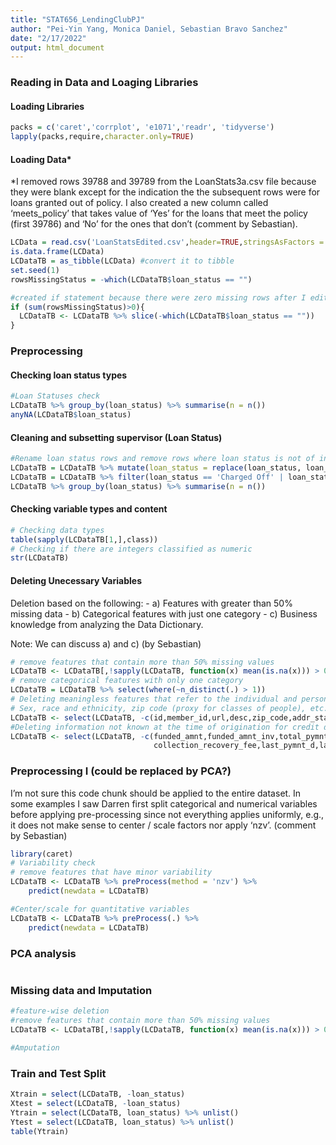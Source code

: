 ```yaml
---
title: "STAT656_LendingClubPJ"
author: "Pei-Yin Yang, Monica Daniel, Sebastian Bravo Sanchez"
date: "2/17/2022"
output: html_document
---
```

### Reading in Data and Loaging Libraries
#### Loading Libraries

```r
packs = c('caret','corrplot', 'e1071','readr', 'tidyverse')
lapply(packs,require,character.only=TRUE)
```

#### Loading Data*

*I removed rows 39788 and 39789 from the LoanStats3a.csv file because they were blank except for the indication the the subsequent rows were for loans granted out of policy. I also created a new column called 'meets_policy' that takes value of 'Yes' for the loans that meet the policy (first 39786) and 'No' for the ones that don't (comment by Sebastian).

```r
LCData = read.csv('LoanStatsEdited.csv',header=TRUE,stringsAsFactors = FALSE)
is.data.frame(LCData)
LCDataTB = as_tibble(LCData) #convert it to tibble
set.seed(1)
rowsMissingStatus = -which(LCDataTB$loan_status == "")

#created if statement because there were zero missing rows after I edited the csv file
if (sum(rowsMissingStatus)>0){
  LCDataTB <- LCDataTB %>% slice(-which(LCDataTB$loan_status == ""))
}

```

### Preprocessing
#### Checking loan status types

```r
#Loan Statuses check
LCDataTB %>% group_by(loan_status) %>% summarise(n = n())
anyNA(LCDataTB$loan_status)
```

#### Cleaning and subsetting supervisor (Loan Status)

```r
#Rename loan status rows and remove rows where loan status is not of interest
LCDataTB = LCDataTB %>% mutate(loan_status = replace(loan_status, loan_status == "Does not meet the credit policy. Status:Charged Off", "Charged Off")) %>% mutate(loan_status = replace(loan_status, loan_status == "Does not meet the credit policy. Status:Fully Paid", "Fully Paid"))
LCDataTB = LCDataTB %>% filter(loan_status == 'Charged Off' | loan_status == 'Fully Paid')
LCDataTB %>% group_by(loan_status) %>% summarise(n = n())
```
#### Checking variable types and content

```r
# Checking data types
table(sapply(LCDataTB[1,],class))
# Checking if there are integers classified as numeric
str(LCDataTB)
```

#### Deleting Unecessary Variables
Deletion based on the following:
 - a) Features with greater than 50% missing data
 - b) Categorical features with just one category
 - c) Business knowledge from analyzing the Data Dictionary. 
 
 Note: We can discuss a) and c) (by Sebastian)

```r
# remove features that contain more than 50% missing values
LCDataTB <- LCDataTB[,!sapply(LCDataTB, function(x) mean(is.na(x))) > 0.5]
# remove categorical features with only one category
LCDataTB = LCDataTB %>% select(where(~n_distinct(.) > 1))
# Deleting meaningless features that refer to the individual and personal information that is restricted to avoid discrimination:
# Sex, race and ethnicity, zip code (proxy for classes of people), etc.
LCDataTB <- select(LCDataTB, -c(id,member_id,url,desc,zip_code,addr_state))
#Deleting information not known at the time of origination for credit decision purposes (we can revisit this later)
LCDataTB <- select(LCDataTB, -c(funded_amnt,funded_amnt_inv,total_pymnt,total_pymnt_inv,total_rec_int,total_rec_late_fee,recoveries,
                                collection_recovery_fee,last_pymnt_d,last_pymnt_amnt,next_pymnt_d,last_credit_pull_d))

```

### Preprocessing I (could be replaced by PCA?)

I'm not sure this code chunk should be applied to the entire dataset. In some examples I saw Darren first split categorical and numerical variables before applying pre-processing since not everything applies uniformly, e.g., it does not make sense to center / scale factors nor apply 'nzv'. (comment by Sebastian)

```r
library(caret)
# Variability check
# remove features that have minor variability
LCDataTB <- LCDataTB %>% preProcess(method = 'nzv') %>%
    predict(newdata = LCDataTB)

#Center/scale for quantitative variables
LCDataTB <- LCDataTB %>% preProcess(.) %>%
    predict(newdata = LCDataTB)
```

### PCA analysis

```r

```


### Missing data and Imputation

```r
#feature-wise deletion
#remove features that contain more than 50% missing values
LCDataTB <- LCDataTB[,!sapply(LCDataTB, function(x) mean(is.na(x))) > 0.5]

#Amputation


```
### Train and Test Split

```r
Xtrain = select(LCDataTB, -loan_status)
Xtest = select(LCDataTB, -loan_status)
Ytrain = select(LCDataTB, loan_status) %>% unlist()
Ytest = select(LCDataTB, loan_status) %>% unlist()
table(Ytrain)

```






